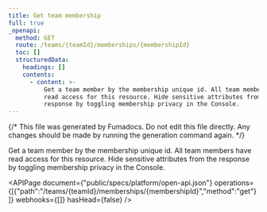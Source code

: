 ```yaml
---
title: Get team membership
full: true
_openapi:
  method: GET
  route: /teams/{teamId}/memberships/{membershipId}
  toc: []
  structuredData:
    headings: []
    contents:
      - content: >-
          Get a team member by the membership unique id. All team members have
          read access for this resource. Hide sensitive attributes from the
          response by toggling membership privacy in the Console.
---
```


{/* This file was generated by Fumadocs. Do not edit this file directly. Any changes should be made by running the generation command again. */}

Get a team member by the membership unique id. All team members have read access for this resource. Hide sensitive attributes from the response by toggling membership privacy in the Console.

<APIPage document={"public/specs/platform/open-api.json"} operations={[{"path":"/teams/{teamId}/memberships/{membershipId}","method":"get"}]} webhooks={[]} hasHead={false} />